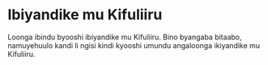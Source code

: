 # Ibiyandike mu Kifuliiru

Loonga ibindu byooshi ibiyandike mu Kifuliiru. Bino byangaba bitaabo, namuyehuulo kandi li ngisi kindi kyooshi umundu angaloonga ikiyandike mu Kifuliiru.
